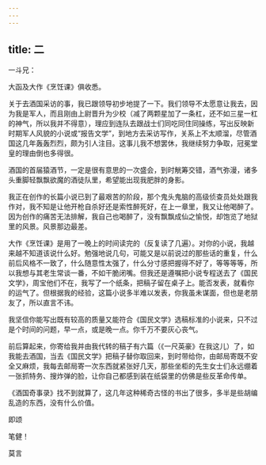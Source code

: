 ```yaml
---
---
---
```

title: 二
---




一斗兄：

大函及大作《烹饪课》俱收悉。

关于去酒国采访的事，我已跟领导初步地提了一下。我们领导不太愿意让我去，因为我是军人，而且刚由上尉晋升为少校（减了两颗星加了一条杠，还不如三星一杠的神气，所以我并不得意），理应到连队去跟战士们同吃同住同操练，写出反映新时期军人风貌的小说或“报告文学”，到地方去采访写作，关系上不太顺溜，尽管酒国这几年轰轰烈烈，颇为引人注目。这事儿我不想罢休，我继续努力争取，冠冕堂皇的理由倒也多得很。

酒国的首届猿酒节，一定是很有意思的一次盛会，到时觥筹交错，酒气弥漫，诸多头重脚轻飘飘欲魔的酒徒队里，希望能出现我肥胖的身影。

我正在创作的长篇小说已到了最艰苦的阶段，那个鬼头鬼脑的高级侦查员处处跟我作对，我不知是让他开枪自杀好还是索性醉死好，在上一章里，我又让他喝醉了。因为创作的痛苦无法排解，我自己也喝醉了，没有飘飘成仙之愉悦，却饱览了地狱里的风景。风景那边最差。

大作《烹饪课》是用了一晚上的时间读完的（反复读了几遍）。对你的小说，我越来越不知道该说什么好。勉强地说几句，可能又是以前说过的那些话的重复，什么前后风格不一致了，什么随意性太强了，什么分寸感把握得不好了，等等等等，所以我想与其老生常谈一番，不如干脆闭嘴。但我还是遵嘱把小说专程送去了《国民文学》，周宝他们不在，我写了一个纸条，把稿子留在桌子上。能否发表，就看你的运气了。但根据我的经验，这篇小说多半难以发表，你我虽未谋面，但也是老朋友了，所以直言不讳。

我坚信你能写出既有较高的质量又能符合《国民文学》选稿标准的小说来，只不过是个时间的问题，早一点，或是晚一点。你千万不要灰心丧气。

前后算起来，你寄给我并由我代转的稿子有六篇（《一尺英豪》在我这儿）了，如我能去酒国，当去《国民文学》把稿子替你取回来，到时带给你，由邮局寄既不安全又麻烦，我每去邮局寄一次东西就紧张好几天，那些坐柜的先生女士们永远绷着一张抓特务、搜炸弹的脸，让你自己都感到装在纸袋里的仿佛是些反革命传单。

《酒国奇事录》找不到就算了，这几年这种稀奇古怪的书出了很多，多半是些胡编乱造的东西，没有什么价值。

即颂

笔健！

莫言